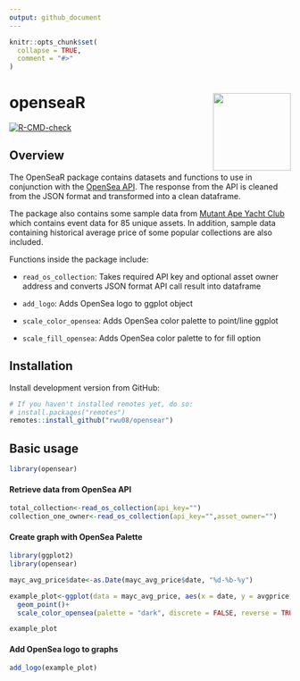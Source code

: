 ```yaml
---
output: github_document
---
```


<!-- README.md is generated from README.Rmd. Please edit that file -->

```r
knitr::opts_chunk$set(
  collapse = TRUE,
  comment = "#>"
)
```

# openseaR <img src="hex.png" align="right" height="139" />

<!-- badges: start -->
[![R-CMD-check](https://github.com/rwu08/opensear/workflows/R-CMD-check/badge.svg)](https://github.com/rwu08/opensear/actions)
<!-- badges: end -->

## Overview 

The OpenSeaR package contains datasets and functions to use in conjunction with the [OpenSea API](https://docs.opensea.io/reference/api-overview). The response from the API is cleaned from the JSON format and transformed into a clean dataframe. 

The package also contains some sample data from [Mutant Ape Yacht Club](https://opensea.io/collection/mutant-ape-yacht-club) which contains event data for 85 unique assets. In addition, sample data containing historical average price of some popular collections are also included. 

Functions inside the package include:

* `read_os_collection`: Takes required API key and optional asset owner address and converts JSON format API call result into dataframe

* `add_logo`: Adds OpenSea logo to ggplot object

* `scale_color_opensea`: Adds OpenSea color palette to point/line ggplot 

* `scale_fill_opensea`: Adds OpenSea color palette to for fill option 

## Installation 

Install development version from GitHub: 

```r
# If you haven't installed remotes yet, do so:
# install.packages("remotes")
remotes::install_github("rwu08/opensear")

```


## Basic usage


```r
library(opensear)
```


#### Retrieve data from OpenSea API 


```r
total_collection<-read_os_collection(api_key="")
collection_one_owner<-read_os_collection(api_key="",asset_owner="")
```

#### Create graph with OpenSea Palette
```r
library(ggplot2)
library(opensear)

mayc_avg_price$date<-as.Date(mayc_avg_price$date, "%d-%b-%y")
```

```r

example_plot<-ggplot(data = mayc_avg_price, aes(x = date, y = avgprice, color = volume))+
  geom_point()+
  scale_color_opensea(palette = "dark", discrete = FALSE, reverse = TRUE)

example_plot

```

#### Add OpenSea logo to graphs
```r

add_logo(example_plot)

```
